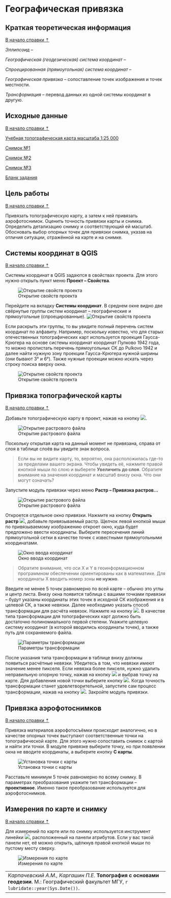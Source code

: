 # Географическая привязка {#georeference}

## Краткая теоретическая информация {#georeference-theory}
[В начало справки ⇡](#georeference)

_Эллипсоид_ –

_Географическая (геодезическая) система координат_ –

_Спроецированная (прямоугольная) система координат_ –

_Географическая привязка_ – сопоставление точек изображения и точек местности.

_Трансформация_ – перевод данных из одной системы координат в другую.
 
## Исходные данные {#georeference-data}
[В начало справки ⇡](#georeference)

[Учебная топографическая карта масштаба 1:25 000](https://yadi.sk/i/mvQ3lJJVNVJiuA){target="_blank"}

[Снимок №1](https://yadi.sk/i/Zo4U3AuslrxwAg){target="_blank"}

[Снимок №2](https://yadi.sk/i/_Yl8PMShZ-7FIw){target="_blank"}

[Снимок №3](https://yadi.sk/i/JKSSi97_dbu7Lg){target="_blank"}

[Бланк задания](https://yadi.sk/i/WDWZgCLA2A539Q){target="_blank"}

## Цель работы {#georeference-task}
[В начало справки ⇡](#georeference)

Привязать топографическую карту, а затем к ней привязать аэрофотоснимок. Оценить точность привязки карты и снимка. Определить детализацию снимку и соответствующий ей масштаб. Обосновать выбор опорных точек для привязки снимка, указав на отличия ситуации, отражённой на карте и на снимке.

## Системы координат в QGIS {#coordinate-systems}
[В начало справки ⇡](#georeference)

Системы координат в QGIS задаются в свойствах проекта. Для этого нужно открыть пункт меню **Проект – Свойства**.


![Открытие свойств проекта](images/Georeference/Project_properties.png)

Перейдите на вкладку **Системы координат**. В среднем окне видно две свёрнутые группы систем координат – географические и прямоугольные (спроецированные).
![Открытие свойств проекта](images/Georeference/Reference_systems_default.png)

Если раскрыть эти группы, то вы увидите полный перечень систем координат по алфавиту. Например, поскольку известно, что для старых отечественных топографических карт используется проекция Гаусса-Крюгера на основе системы координат координат Пулково 1942 года, то можно пролистать перечень прямоугольных СК до Pulkovo 1942 и далее найти нужную зону проекции Гаусса-Крюгера нужной ширины (они бывают 3° и 6°). Также нужные проекции можно искать через строку поиска вверху окна.

![Открытие свойств проекта](images/Georeference/Gauss_7N.png)


## Привязка топографической карты {#georeference-topo}
[В начало справки ⇡](#georeference)

Добавьте топографическую карту в проект, нажав на кнопку ![](images/Georeference/Open_raster.png).

![Открытие растрового файла](images/Georeference/Open_topomap.gif)

Поскольку открытая карта на данный момент не привязана, справа от слоя в таблице слоёв вы увидите знак вопроса.

> Если вы не видите карту, то, вероятно, она расположилась где-то за пределами вашего экрана. Чтобы увидеть её, нажмите правой кнопкой мыши по слою и выберете **Увеличить до слоя**. Обратите внимание на значения координат и масштаб внизу окна. Что они могут означать?

Запустите модуль привязки через меню **Растр – Привязка растров...**

![Открытие растрового файла](images/Georeference/Georeference_raster.png)

Откроется отдельное окно привязки. Нажмите на кнопку **Открыть растр** ![](images/Georeference/Open_raster.png), добавьте привязываемый растр. Щелчок левой кнопкой мыши по привязываемому изображению откроет окно, куда будет предложено ввести координаты. Выберите пересечения линий прямоугольной сетки в качестве точек с известными прямоугольными координатами.

![Окно ввода координат](images/Georeference/Input_coordinates.png)

> Обратите внимание, что оси X и Y в геоинформационном программном обеспечении ориентированы как в математике. Для координаты X вводить номер зоны **не нужно**.

Введите не менее 5 точек равномерно по всей карте – обычно это углы и центр листа. Внизу окна появится таблица с вашими точками привязки – будут указаны координаты этих точек в исходной СК изображения и в целевой СК, а также невязки. Далее необходимо указать способ трансформации для расчёта невязок. Нажмите на кнопку ![](images/Georeference/Transformation_settings.png). В качестве типа трансформации для топографических карт должно быть достаточно полиномиального первой степени. Укажите целевую систему координат (в которой вводились координаты точек), а также путь для сохраняемого файла.

![Параметры трансформации](images/Georeference/Transformation_parameters.png)

После указания типа трансформации в таблице внизу должны появиться расчётные невязки. Убедитесь в том, что невязки имеют значение менее пикселя. Если невязка более пикселя, нужно удалить неправильную опорную точку, нажав на кнопку ![](images/Georeference/Delete_point.png) и выбрав точку на карте. Для добавления новой точки выберите кнопку ![](images/Georeference/Add_point.png). Когда точность трансформации станет удовлетворительной, запустите сам процесс трансформации, нажав на кнопку ![](images/Georeference/Transformation_button.png). Закройте модуль привязки.

## Привязка аэрофотоснимков {#georeference-aerial}
[В начало справки ⇡](#georeference)

Привязка материалов аэрофотосъёмки происходит аналогично, но в качестве опорных точек выступают соответственные точки на топографической карте. Для этого нужно сопоставить снимок с картой и найти эти точки. В модуле привязке выберите точку, но при появлении окна не вводите координаты, а выберите кнопку **С карты**.

![Установка точки с карты](images/Georeference/Reference_aerial.gif)

Расставьте минимум 5 точек равномерно по всему снимку. В параметрах преобразования укажите тип трансформации – **проективное**. Именно такое преобразование используется для аэрофотоснимков.

## Измерения по карте и снимку {#georeference-measure}
[В начало справки ⇡](#georeference)

Для измерений по карте или по снимку используется инструмент линейки ![](images/Georeference/Measure.png), расположенный на панели атрибутов. Если у вас такой панели нет, её можно открыть, щёлкнув правой кнопкой мыши по пустому месту сверху.

![Измерения по карте](images/Georeference/Measuring.gif)

----
_Карпачевский А.М., Каргашин П.Е._ **Топография с основами геодезии**. М.: Географический факультет МГУ, `r lubridate::year(Sys.Date())`.
----